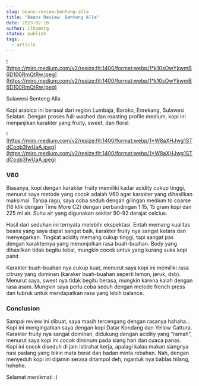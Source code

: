 ```yaml
---
slug: beans-review-benteng-alla
title: "Beans Review: Benteng Alla"
date: 2023-02-18
author: ilhammrg
status: publish
tags:
  - article
---
```

![https://miro.medium.com/v2/resize:fit:1400/format:webp/1*k10sOwYkwmB6D100RmQtRw.jpeg](https://miro.medium.com/v2/resize:fit:1400/format:webp/1*k10sOwYkwmB6D100RmQtRw.jpeg)

Sulawesi Benteng Alla

Kopi arabica ini berasal dari region Lumbaja, Baroko, Enrekang, Sulawesi Selatan. Dengan proses full-washed dan roasting profile medium, kopi ini menjanjikan karakter yang fruity, sweet, dan floral.

![https://miro.medium.com/v2/resize:fit:1400/format:webp/1*W8aXHJwg1STdCoqb3IwUaA.jpeg](https://miro.medium.com/v2/resize:fit:1400/format:webp/1*W8aXHJwg1STdCoqb3IwUaA.jpeg)

### V60

Biasanya, kopi dengan karakter fruity memiliki kadar acidity cukup tinggi, menurut saya metode yang cocok adalah V60 agar karakter yang dihasilkan maksimal. Tanpa ragu, saya coba seduh dengan gilingan medium to coarse (16 klik dengan Time More C2) dengan perbandingan 1:15, 15 gram kopi dan 225 ml air. Suhu air yang digunakan sekitar 90-92 derajat celcius. 

Hasil dari seduhan ini ternyata melebihi ekspektasi. Entah memang kualitas beans yang saya dapat sangat baik, karakter fruity nya sangat ketara dan menyegarkan. Tingkat acidity memang cukup tinggi, tapi sangat pas dengan karakternya yang menonjolkan rasa buah-buahan. Body yang dihasilkan tidak begitu tebal, mungkin cocok untuk yang kurang suka kopi pahit.

Karakter buah-buahan nya cukup kuat, menurut saya kopi ini memiliki rasa citrusy yang dominan (karaker buah-buahan seperti lemon, jeruk, dsb). Menurut saya, sweet nya tidak begitu berasa, mungkin karena kalah dengan rasa asam. Mungkin saya perlu coba seduh dengan metode french press dan tubruk untuk mendapatkan rasa yang lebih balance.

### Conclusion

Sampai review ini dibuat, saya masih tercengang dengan rasanya hahaha… Kopi ini mengingatkan saya dengan kopi Datar Kondang dan Yellow Cattura. Karakter fruity nya sangat dominan, didukung dengan acidity yang “ramah”, menurut saya kopi ini cocok diminum pada siang hari dan cuaca panas. Kopi ini cocok diseduh di jam istirahat kerja, apalagi kalau makan siangnya nasi padang yang bikin mata berat dan badan minta rebahan. Nah, dengan menyeduh kopi ini dijamin serasa ditampol deh, ngantuk nya bablas hilang, hehehe.

Selamat menikmati :)